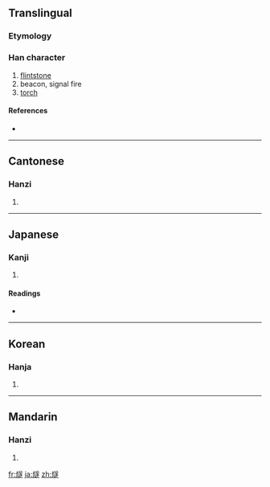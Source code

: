 ==Translingual==

===Etymology===
{{Han compound|火|遂|c1=s|c2=p|t1=fire|ls=psc}}

===Han character===
{{Han char|rn=86|rad=火|as=13|sn=17|four=9883<sub>3</sub>|canj=火卜廿人 (FYTO)}}

# [[flintstone]]
# beacon, signal fire
# [[torch]]

====References====
* {{Han ref|kx=0684.310|dkj=19469|dj=1097.080|hdz=32236.110|uh=71E7|ud=29159|bh=C0E6|bd=49382}}

----

==Cantonese==

===Hanzi===
{{yue-hanzi|jyut=|y=seui6}}

# {{defn|Cantonese}}

----

==Japanese==

===Kanji===
{{ja-kanji|grade=|rs=火13}}

# {{defn|Japanese}}

====Readings====
* {{ja-readings|on=[[すい]] (sui)|kun=[[ひうち]] (hiuchi), [[のろし]] (noroshi)}}

----

==Korean==

===Hanja===
{{ko-hanja|hangeul=수|eumhun=|rv=su|mr=su|y=swu}}

# {{defn|Korean}}

----

==Mandarin==

===Hanzi===
{{cmn-hanzi|pin=[[suì]] ([[sui4]])|wg=sui<sup>4</sup>}}

# {{defn|Mandarin}}

[[fr:燧]]
[[ja:燧]]
[[zh:燧]]